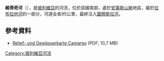 '''維蒂奇河'''（{{lang-es|Río Vitichi}}），是[[玻利維亞|玻利維亞]]的河流，位於該國南部，處於[[安第斯山脈|安第斯山脈]]地區，屬於[[拉布拉他河|拉布拉他河]]的一部分，河道全長95公里，最終注入[[圖穆斯拉河|圖穆斯拉河]]。

==參考資料==
* [http://www.lib.utexas.edu/maps/jog/latin_america/sf-20-1-camargo-bolivia-1999.pdf Relief- und Gewässerkarte Camargo] {{Wayback|url=http://www.lib.utexas.edu/maps/jog/latin_america/sf-20-1-camargo-bolivia-1999.pdf |date=20111109063921 }} (PDF; 10,7 MB)

{{Bolivia-geo-stub}}
[[Category:玻利維亞河流|Category:玻利維亞河流]]